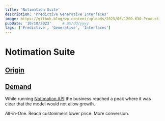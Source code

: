 ```yaml
---
title: 'Notimation Suite'
description: 'Predictive Generative Interfaces'
image: https://github.blog/wp-content/uploads/2023/05/1200.630-Productivity-wLogo@2x.png?resize=1600%2C850
pubDate: '10/10/2023'     # mm/dd/yyyy
tags: ['Predictive', 'Generative', 'Interfaces']
---
```


# Notimation Suite
## [Origin](#origin)


## [Demand](#demand)

While running <a href="" targer="_blank">Notimation API<a> the business reached a peak where it was clear that the model would not allow growth.


All-in-One.
Reach custommers lower price.
More conversion.

